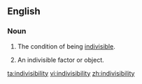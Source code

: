 ==English==

===Noun===
{{en-noun|indivisibilities|-}}

#{{uncountable}} The condition of being [[indivisible]].
#{{countable}} An indivisible factor or object.

[[ta:indivisibility]]
[[vi:indivisibility]]
[[zh:indivisibility]]